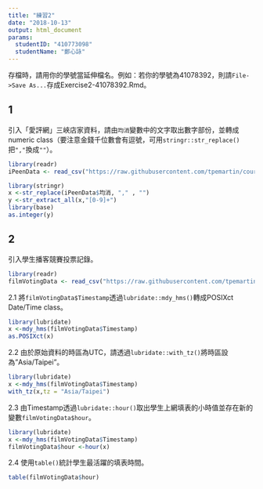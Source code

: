 ```yaml
---
title: "練習2"
date: "2018-10-13"
output: html_document
params:
  studentID: "410773098"
  studentName: "鄭心詠"
---
```

存檔時，請用你的學號當延伸檔名。例如：若你的學號為41078392，則請`File->Save As...`存成Exercise2-41078392.Rmd。

## 1
引入「愛評網」三峽店家資料，請由`均消`變數中的文字取出數字部份，並轉成numeric class（要注意金錢千位數會有逗號，可用`stringr::str_replace()`把`","`換成`""`）。

```r
library(readr)
iPeenData <- read_csv("https://raw.githubusercontent.com/tpemartin/course-107-1-programming-for-data-science/master/data/iPeenData.csv")
```

```r
library(stringr)
x <-str_replace(iPeenData$均消, "," , "")
y <-str_extract_all(x,"[0-9]+")
library(base)
as.integer(y)

```

## 2 
引入學生播客競賽投票記錄。

```r
library(readr)
filmVotingData <- read_csv("https://raw.githubusercontent.com/tpemartin/course-107-1-programming-for-data-science/master/data/%E7%AC%AC%E4%B8%89%E5%B1%86%E7%B6%93%E6%BF%9F%E6%92%AD%E5%AE%A2%E7%AB%B6%E8%B3%BD%E5%8F%83%E8%B3%BD%E4%BD%9C%E5%93%81%E6%8A%95%E7%A5%A8%E7%B5%90%E6%9E%9C%E6%A8%A3%E6%9C%AC%20-%20Sheet1.csv")
```

2.1 將`filmVotingData$Timestamp`透過`lubridate::mdy_hms()`轉成POSIXct Date/Time class。

```r
library(lubridate)
x <-mdy_hms(filmVotingData$Timestamp)
as.POSIXct(x)

```

2.2 由於原始資料的時區為UTC，請透過`lubridate::with_tz()`將時區設為"Asia/Taipei"。

```r
library(lubridate)
x <-mdy_hms(filmVotingData$Timestamp)
with_tz(x,tz = "Asia/Taipei")
```

2.3 由Timestamp透過`lubridate::hour()`取出學生上網填表的小時值並存在新的變數`filmVotingData$hour`。  

```r
library(lubridate)
x <-mdy_hms(filmVotingData$Timestamp)
filmVotingData$hour <-hour(x)
```

2.4 使用`table()`統計學生最活躍的填表時間。

```r
table(filmVotingData$hour)
```

